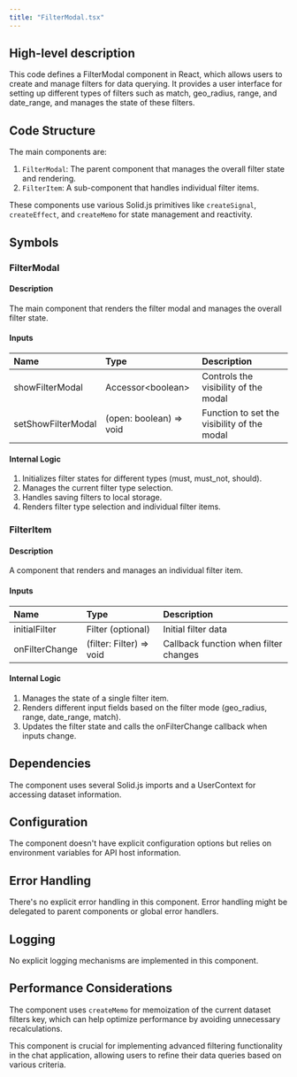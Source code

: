 ```yaml
---
title: "FilterModal.tsx"
---
```


## High-level description
This code defines a FilterModal component in React, which allows users to create and manage filters for data querying. It provides a user interface for setting up different types of filters such as match, geo_radius, range, and date_range, and manages the state of these filters.

## Code Structure
The main components are:
1. `FilterModal`: The parent component that manages the overall filter state and rendering.
2. `FilterItem`: A sub-component that handles individual filter items.

These components use various Solid.js primitives like `createSignal`, `createEffect`, and `createMemo` for state management and reactivity.

## Symbols

### FilterModal
#### Description
The main component that renders the filter modal and manages the overall filter state.

#### Inputs
| Name | Type | Description |
|:-----|:-----|:------------|
| showFilterModal | Accessor&lt;boolean&gt; | Controls the visibility of the modal |
| setShowFilterModal | (open: boolean) =&gt; void | Function to set the visibility of the modal |

#### Internal Logic
1. Initializes filter states for different types (must, must_not, should).
2. Manages the current filter type selection.
3. Handles saving filters to local storage.
4. Renders filter type selection and individual filter items.

### FilterItem
#### Description
A component that renders and manages an individual filter item.

#### Inputs
| Name | Type | Description |
|:-----|:-----|:------------|
| initialFilter | Filter (optional) | Initial filter data |
| onFilterChange | (filter: Filter) =&gt; void | Callback function when filter changes |

#### Internal Logic
1. Manages the state of a single filter item.
2. Renders different input fields based on the filter mode (geo_radius, range, date_range, match).
3. Updates the filter state and calls the onFilterChange callback when inputs change.

## Dependencies
The component uses several Solid.js imports and a UserContext for accessing dataset information.

## Configuration
The component doesn't have explicit configuration options but relies on environment variables for API host information.

## Error Handling
There's no explicit error handling in this component. Error handling might be delegated to parent components or global error handlers.

## Logging
No explicit logging mechanisms are implemented in this component.

## Performance Considerations
The component uses `createMemo` for memoization of the current dataset filters key, which can help optimize performance by avoiding unnecessary recalculations.

This component is crucial for implementing advanced filtering functionality in the chat application, allowing users to refine their data queries based on various criteria.